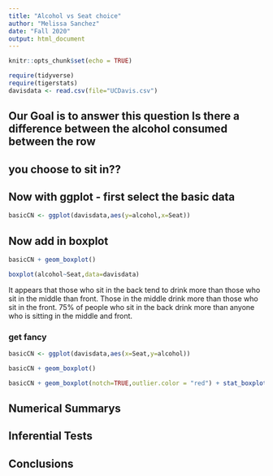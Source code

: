 ```yaml
---
title: "Alcohol vs Seat choice"
author: "Melissa Sanchez"
date: "Fall 2020"
output: html_document
---
```


```r
knitr::opts_chunk$set(echo = TRUE)
```

```r
require(tidyverse)
require(tigerstats)
davisdata <- read.csv(file="UCDavis.csv")
```
## Our Goal is to answer this question Is there a difference between the alcohol consumed between the row
## you choose to sit in??

## Now with ggplot - first select the basic data

```r
basicCN <- ggplot(davisdata,aes(y=alcohol,x=Seat))
```
## Now add in boxplot

```r
basicCN + geom_boxplot()
```
  
```r
boxplot(alcohol~Seat,data=davisdata)
```  

It appears that those who sit in the back tend to drink more than those who sit in the middle than front. Those in the middle drink more than those who sit in the front. 75% of people who sit in the back drink more than anyone who is sitting in the middle and front.

### get fancy  

```r
basicCN <- ggplot(davisdata,aes(x=Seat,y=alcohol))

basicCN + geom_boxplot()
```

```r
basicCN + geom_boxplot(notch=TRUE,outlier.color = "red") + stat_boxplot(geom ='errorbar') + labs(title="Fancy notch boxplot \n with 2 lines")
```

## Numerical Summarys 

## Inferential Tests

## Conclusions


